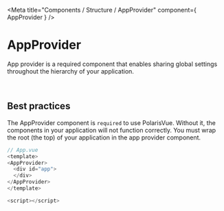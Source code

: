 
<Meta
  title="Components / Structure / AppProvider"
  component={ AppProvider }
/>

# AppProvider

App provider is a required component that enables sharing global settings throughout the hierarchy of your application.

<br/>

## Best practices
The AppProvider component is `required` to use PolarisVue. Without it, the components in your application will not function correctly. You must wrap the root (the top) of your application in the app provider component.

```javascript
// App.vue
<template>
<AppProvider>
  <div id="app">
  </div>
</AppProvider>
</template>

<script></script>
```
